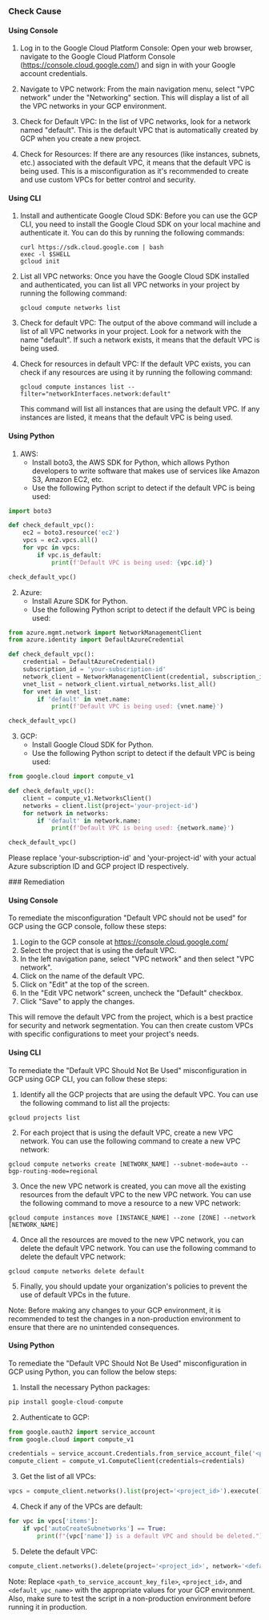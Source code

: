 

<Tabs><Tab title='Cause'>
### Check Cause

#### Using Console

1. Log in to the Google Cloud Platform Console: Open your web browser, navigate to the Google Cloud Platform Console (https://console.cloud.google.com/) and sign in with your Google account credentials.

2. Navigate to VPC network: From the main navigation menu, select "VPC network" under the "Networking" section. This will display a list of all the VPC networks in your GCP environment.

3. Check for Default VPC: In the list of VPC networks, look for a network named "default". This is the default VPC that is automatically created by GCP when you create a new project.

4. Check for Resources: If there are any resources (like instances, subnets, etc.) associated with the default VPC, it means that the default VPC is being used. This is a misconfiguration as it's recommended to create and use custom VPCs for better control and security.

#### Using CLI

1. Install and authenticate Google Cloud SDK: Before you can use the GCP CLI, you need to install the Google Cloud SDK on your local machine and authenticate it. You can do this by running the following commands:

   ```
   curl https://sdk.cloud.google.com | bash
   exec -l $SHELL
   gcloud init
   ```

2. List all VPC networks: Once you have the Google Cloud SDK installed and authenticated, you can list all VPC networks in your project by running the following command:

   ```
   gcloud compute networks list
   ```

3. Check for default VPC: The output of the above command will include a list of all VPC networks in your project. Look for a network with the name "default". If such a network exists, it means that the default VPC is being used.

4. Check for resources in default VPC: If the default VPC exists, you can check if any resources are using it by running the following command:

   ```
   gcloud compute instances list --filter="networkInterfaces.network:default"
   ```

   This command will list all instances that are using the default VPC. If any instances are listed, it means that the default VPC is being used.

#### Using Python

1. AWS:
   - Install boto3, the AWS SDK for Python, which allows Python developers to write software that makes use of services like Amazon S3, Amazon EC2, etc.
   - Use the following Python script to detect if the default VPC is being used:

```python
import boto3

def check_default_vpc():
    ec2 = boto3.resource('ec2')
    vpcs = ec2.vpcs.all()
    for vpc in vpcs:
        if vpc.is_default:
            print(f'Default VPC is being used: {vpc.id}')

check_default_vpc()
```

2. Azure:
   - Install Azure SDK for Python.
   - Use the following Python script to detect if the default VPC is being used:

```python
from azure.mgmt.network import NetworkManagementClient
from azure.identity import DefaultAzureCredential

def check_default_vpc():
    credential = DefaultAzureCredential()
    subscription_id = 'your-subscription-id'
    network_client = NetworkManagementClient(credential, subscription_id)
    vnet_list = network_client.virtual_networks.list_all()
    for vnet in vnet_list:
        if 'default' in vnet.name:
            print(f'Default VPC is being used: {vnet.name}')

check_default_vpc()
```

3. GCP:
   - Install Google Cloud SDK for Python.
   - Use the following Python script to detect if the default VPC is being used:

```python
from google.cloud import compute_v1

def check_default_vpc():
    client = compute_v1.NetworksClient()
    networks = client.list(project='your-project-id')
    for network in networks:
        if 'default' in network.name:
            print(f'Default VPC is being used: {network.name}')

check_default_vpc()
```

Please replace 'your-subscription-id' and 'your-project-id' with your actual Azure subscription ID and GCP project ID respectively.

</Tab>

<Tab title='Remediation'>
### Remediation

#### Using Console

To remediate the misconfiguration "Default VPC should not be used" for GCP using the GCP console, follow these steps:

1. Login to the GCP console at https://console.cloud.google.com/
2. Select the project that is using the default VPC.
3. In the left navigation pane, select "VPC network" and then select "VPC network".
4. Click on the name of the default VPC.
5. Click on "Edit" at the top of the screen.
6. In the "Edit VPC network" screen, uncheck the "Default" checkbox.
7. Click "Save" to apply the changes.

This will remove the default VPC from the project, which is a best practice for security and network segmentation. You can then create custom VPCs with specific configurations to meet your project's needs.

#### Using CLI

To remediate the "Default VPC Should Not Be Used" misconfiguration in GCP using GCP CLI, you can follow these steps:

1. Identify all the GCP projects that are using the default VPC. You can use the following command to list all the projects: 
```
gcloud projects list
```

2. For each project that is using the default VPC, create a new VPC network. You can use the following command to create a new VPC network:
```
gcloud compute networks create [NETWORK_NAME] --subnet-mode=auto --bgp-routing-mode=regional
```

3. Once the new VPC network is created, you can move all the existing resources from the default VPC to the new VPC network. You can use the following command to move a resource to a new VPC network:
```
gcloud compute instances move [INSTANCE_NAME] --zone [ZONE] --network [NETWORK_NAME]
```

4. Once all the resources are moved to the new VPC network, you can delete the default VPC network. You can use the following command to delete the default VPC network:
```
gcloud compute networks delete default
```

5. Finally, you should update your organization's policies to prevent the use of default VPCs in the future. 

Note: Before making any changes to your GCP environment, it is recommended to test the changes in a non-production environment to ensure that there are no unintended consequences.

#### Using Python

To remediate the "Default VPC Should Not Be Used" misconfiguration in GCP using Python, you can follow the below steps:

1. Install the necessary Python packages:

```python
pip install google-cloud-compute
```

2. Authenticate to GCP:

```python
from google.oauth2 import service_account
from google.cloud import compute_v1

credentials = service_account.Credentials.from_service_account_file('<path_to_service_account_key_file>')
compute_client = compute_v1.ComputeClient(credentials=credentials)
```

3. Get the list of all VPCs:

```python
vpcs = compute_client.networks().list(project='<project_id>').execute()
```

4. Check if any of the VPCs are default:

```python
for vpc in vpcs['items']:
    if vpc['autoCreateSubnetworks'] == True:
        print(f"{vpc['name']} is a default VPC and should be deleted.")
```

5. Delete the default VPC:

```python
compute_client.networks().delete(project='<project_id>', network='<default_vpc_name>').execute()
```

Note: Replace `<path_to_service_account_key_file>`, `<project_id>`, and `<default_vpc_name>` with the appropriate values for your GCP environment. Also, make sure to test the script in a non-production environment before running it in production.


</Tab>
</Tabs>